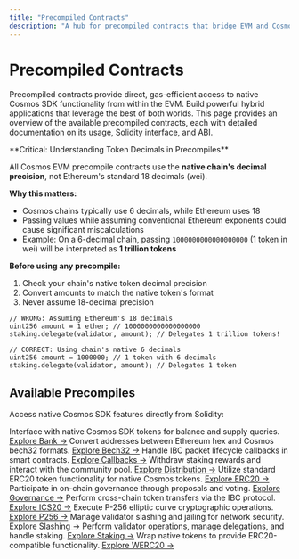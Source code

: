 ```yaml
---
title: "Precompiled Contracts"
description: "A hub for precompiled contracts that bridge EVM and Cosmos SDK modules."
---
```


# Precompiled Contracts

Precompiled contracts provide direct, gas-efficient access to native Cosmos SDK functionality from within the EVM. Build powerful hybrid applications that leverage the best of both worlds. This page provides an overview of the available precompiled contracts, each with detailed documentation on its usage, Solidity interface, and ABI.

<Warning>
  **Critical: Understanding Token Decimals in Precompiles**

  All Cosmos EVM precompile contracts use the **native chain's decimal precision**, not Ethereum's standard 18 decimals (wei).

  **Why this matters:**
  - Cosmos chains typically use 6 decimals, while Ethereum uses 18
  - Passing values while assuming conventional Ethereum exponents could cause significant miscalculations
  - Example: On a 6-decimal chain, passing `1000000000000000000` (1 token in wei) will be interpreted as **1 trillion tokens**

  **Before using any precompile:**
  1. Check your chain's native token decimal precision
  2. Convert amounts to match the native token's format
  3. Never assume 18-decimal precision

  ```solidity
  // WRONG: Assuming Ethereum's 18 decimals
  uint256 amount = 1 ether; // 1000000000000000000
  staking.delegate(validator, amount); // Delegates 1 trillion tokens!

  // CORRECT: Using chain's native 6 decimals
  uint256 amount = 1000000; // 1 token with 6 decimals
  staking.delegate(validator, amount); // Delegates 1 token
  ```
</Warning>

## Available Precompiles

Access native Cosmos SDK features directly from Solidity:

<CardGroup cols={3}>
  <Card title="Bank" icon="building-columns">
    Interface with native Cosmos SDK tokens for balance and supply queries.
    <a href="./bank">Explore Bank →</a>
  </Card>
  <Card title="Bech32" icon="arrows-rotate">
    Convert addresses between Ethereum hex and Cosmos bech32 formats.
    <a href="./bech32">Explore Bech32 →</a>
  </Card>
  <Card title="Callbacks" icon="arrows-turn-right">
    Handle IBC packet lifecycle callbacks in smart contracts.
    <a href="./callbacks">Explore Callbacks →</a>
  </Card>
  <Card title="Distribution" icon="coins">
    Withdraw staking rewards and interact with the community pool.
    <a href="./distribution">Explore Distribution →</a>
  </Card>
  <Card title="ERC20" icon="coins">
    Utilize standard ERC20 token functionality for native Cosmos tokens.
    <a href="./erc20">Explore ERC20 →</a>
  </Card>
  <Card title="Governance" icon="note">
    Participate in on-chain governance through proposals and voting.
    <a href="./governance">Explore Governance →</a>
  </Card>
  <Card title="ICS20" icon="arrow-right-arrow-left">
    Perform cross-chain token transfers via the IBC protocol.
    <a href="./ics20">Explore ICS20 →</a>
  </Card>
  <Card title="P256" icon="key">
    Execute P-256 elliptic curve cryptographic operations.
    <a href="./p256">Explore P256 →</a>
  </Card>
  <Card title="Slashing" icon="gavel">
    Manage validator slashing and jailing for network security.
    <a href="./slashing">Explore Slashing →</a>
  </Card>
  <Card title="Staking" icon="coins">
    Perform validator operations, manage delegations, and handle staking.
    <a href="./staking">Explore Staking →</a>
  </Card>
  <Card title="WERC20" icon="repeat">
    Wrap native tokens to provide ERC20-compatible functionality.
    <a href="./werc20">Explore WERC20 →</a>
  </Card>
</CardGroup>